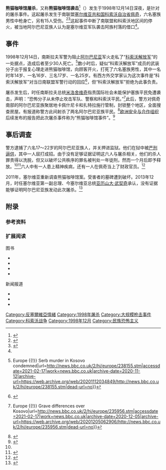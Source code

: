 {{Infobox civilian attack
|title      = 熊猫咖啡馆屠杀
|native_name = {{lang|sr|напад на кафић „Панда”}}
|location   = [[南斯拉夫联盟|南斯拉夫联盟]][[科索沃自治省|科索沃自治省]][[佩奇_(科索沃)|佩奇]]
|target     = 塞族平民
|date       = {{start date|1998|12|14}}
|time       = 
|timezone   = [[UTC+1|UTC+1]]
|type       = [[随机杀人|随机杀人]]
|fatalities = 6
|injuries   = 15
|perps      = 
|weapons    = [[自动步枪|自动步枪]]
|motive     = 
}}
{{Campaignbox 科索沃战争}}'''熊猫咖啡馆屠杀'''{{sfn|Landis|Albert|2012|p=356}}{{sfn|Aertsen|2013|p=83}}，又称'''熊猫咖啡馆袭击'''<ref>{{Cite book|chapter=|publisher=Politika|date=2007-03|language=sr|title=NIN: nedeljne informativne novine}}</ref>（{{Lang-sr|напад на кафић „Панда”}}）发生于1998年12月14日深夜，是针对{{Le|科索沃塞族人|Kosovo Serbs}}的屠杀事件。这起屠杀发生于南联盟[[塞尔维亚|塞尔维亚共和国]][[科索沃自治省|科索沃自治省]][[佩奇_(科索沃)|佩奇]]，六名塞族男性中枪身亡，另有15人受伤。<ref>{{Cite web|title=Kosovo: the road to war|url=http://web.ukonline.co.uk/pbrooke/p&t/Balkans/dmonkosovo/200010|publisher=UK Online|archiveurl=https://web.archive.org/web/20081020065032/http://web.ukonline.co.uk/pbrooke/p%26t/Balkans/dmonkosovo/200010|archivedate=2008-10-20|accessdate=2021-02-17|dead-url=yes}}</ref><ref>{{Cite web|title=Ambassador Richard Holbrooke and Ambassador Christopher Hill|url=https://www.mtholyoke.edu/acad/intrel/holhill2.htm|accessdate=2021-02-17|work=www.mtholyoke.edu|archive-date=2015-10-23|archive-url=https://web.archive.org/web/20151023022636/https://www.mtholyoke.edu/acad/intrel/holhill2.htm|dead-url=no}}</ref>这起事件中断了南联盟和科索沃地区间的停火{{sfn|Landis|Albert|2012|p=356}}，被当地阿尔巴尼亚族人认为是塞尔维亚军队袭击阿族村落的借口<ref name=":0"/>。

== 事件 ==
{{Further|科索沃战争}}
1998年12月14日，南斯拉夫军警为阻止[[阿尔巴尼亚|阿尔巴尼亚]]军火走私{{Le|1998年12月14日南斯拉夫－阿尔巴尼亚边界冲突|December 14, 1998, Albanian–Yugoslav border ambush|突袭}}了“[[科索沃解放軍|科索沃解放军]]”的一处据点，造成后者至少30人死亡。<ref>{{Cite web|title=BBC News {{!}} Europe {{!}} Serb murder in Kosovo condemned|url=http://news.bbc.co.uk/2/hi/europe/238155.stm|accessdate=2021-02-17|work=news.bbc.co.uk|archive-date=2020-11-12|archive-url=https://web.archive.org/web/20201112034849/http://news.bbc.co.uk/2/hi/europe/238155.stm|dead-url=no}}</ref>数小时后，疑似“科索沃解放军”成员的武装分子出于报复心理走进熊猫咖啡馆，向顾客开火，打死了六名塞族男性，其中一名时年14岁、一名16岁、三名17岁、一名25岁{{sfn|Novosti|Tanjug|Blic}}。有西方外交学家认为这次事件是“科索沃解放军”对当日南联盟军警行动的回应<ref>{{Cite web|title=KOSOVO CEASE-FIRE IS JEOPARDIZED BY KILLING OF 30 REBELS|url=https://www.chicagotribune.com/news/ct-xpm-1998-12-15-9812150101-story.html|accessdate=2021-02-17|last=Tribune|first=Guy Dinmore Special to the|work=chicagotribune.com|language=en-US}}</ref>，但“科索沃解放军”拒绝为此事负责。

屠杀发生后，时任南斯拉夫总统[[斯洛博丹·米洛舍维奇|米洛舍维奇]]指责国际社会未能保护塞族平民免遭袭击，声明：“恐怖分子从未停止攻击军队、警察和科索沃平民。”<ref>{{Cite web|title=BBC News {{!}} Europe {{!}} Grave differences over Kosovo|url=http://news.bbc.co.uk/2/hi/europe/235956.stm|accessdate=2021-02-17|work=news.bbc.co.uk|archive-date=2020-12-05|archive-url=https://web.archive.org/web/20201205062906/http://news.bbc.co.uk/2/hi/europe/235956.stm|dead-url=no}}</ref>此后，警方对佩奇南部的阿尔巴尼亚族聚居地卡佩什尼卡和扎特拉施行管制，封锁整个地区，全面搜查房屋。有报道称警方此间射杀了两名阿尔巴尼亚族平民。<ref>{{Cite web|title=Human Rights in Kosovo: As Seen, As Told, 1999|url=http://www.osce.org/item/17755.html|publisher=OSCE report|archiveurl=https://web.archive.org/web/20141015225522/http://www.osce.org/item/17755.html|archivedate=2014-10-15|accessdate=2021-02-17|dead-url=no}}</ref>[[歐洲安全與合作組織|欧洲安全与合作组织]]后续发布的报告把此次屠杀事件称为“熊猫咖啡馆事件”。<ref>{{Cite web|title=OSCE report|url=http://www.osce.org/publications/odihr/1999/11/17755_512_en.pdf|archiveurl=https://web.archive.org/web/20101114133114/http://www.osce.org/publications/odihr/1999/11/17755_512_en.pdf|archivedate=2010-11-14|accessdate=2021-02-17|dead-url=no}}</ref>

== 事后调查 ==
警方逮捕了六名17～22岁的阿尔巴尼亚族人，并关押进监狱。他们在狱中被[[刑求|严刑逼供]]，其中一人屈打成招。由于没有足够证据证明这六人与屠杀相关，他们的杀人罪责得以洗脱，但又以破坏公共秩序的罪名被判处一年徒刑，然而一个月后即予释放。<ref name=":0" /><ref>{{Cite web|title=KTV lajmet|url=http://www.kohavision.net/video/lajmet/7178/|archiveurl=https://archive.is/20140122221755/http://www.kohavision.net/video/lajmet/7178/|archivedate=2014-01-22|accessdate=2021-02-17|dead-url=yes}}</ref>六人中有一人患上精神疾病，还有一人在佩奇当上了财政官员。<ref name=":0">{{Cite web|title=Kosovo’s Panda Café Massacre Mystery Unsolved 20 Years On|url=https://balkaninsight.com/2018/12/14/kosovo-s-panda-caf%C3%A9-massacre-mystery-unsolved-20-years-on-12-13-2018/|accessdate=2021-02-17|date=2018-12-14|work=Balkan Insight|language=en-US|archive-date=2021-01-28|archive-url=https://web.archive.org/web/20210128044824/https://balkaninsight.com/2018/12/14/kosovo-s-panda-caf%C3%A9-massacre-mystery-unsolved-20-years-on-12-13-2018/|dead-url=no}}</ref>

2011年，塞尔维亚重新调查熊猫咖啡馆案。{{sfn|Novosti|Tanjug|Blic}}受害者的墓碑遭到破坏。{{sfn|Politika|2008}}2013年12月，时任塞尔维亚第一副总理、今塞尔维亚总统[[亚历山大·武契奇|亚历山大·武契奇]]承认，没有证据能够证明阿尔巴尼亚族发动此次屠杀。<ref>{{Cite web|title=State killed journalist, says deputy PM|url=https://www.b92.net/eng/news/politics.php?yyyy=2013&mm=12&dd=30&nav_id=88815|accessdate=2021-02-17|work=B92.net|language=en|archive-date=2020-11-23|archive-url=https://web.archive.org/web/20201123032846/https://www.b92.net/eng/news/politics.php?yyyy=2013&mm=12&dd=30&nav_id=88815|dead-url=no}}</ref>

== 附录 ==

=== 参考资料 ===
{{Reflist}}

=== 扩展阅读 ===
;图书
{{ReflistH}}
*{{cite book|last=Bellamy|first=A.|title=Kosovo and International Society|url=https://books.google.com/books?id=avxZCwAAQBAJ&pg=PA112|year=2002|publisher=Palgrave Macmillan|isbn=978-0-230-59760-0|ref=harv}}
*{{cite book|title=Kosovo: War and Revenge|url=https://books.google.com/books?id=sVf1na3FN_UC|year=2002|publisher=Yale University Press|isbn=978-0-300-09725-2|ref=harv|access-date=2021-02-17|archive-date=2019-11-08|archive-url=https://web.archive.org/web/20191108174933/https://books.google.com/books?id=sVf1na3FN_UC|dead-url=no}}
*{{cite book|last1=Landis|first1=Dan|last2=Albert|first2=Rosita D.|title=Handbook of Ethnic Conflict: International Perspectives|url=https://books.google.com/books?id=5EFihegRpmkC&pg=PA356|year=2012|publisher=Springer Science & Business Media|isbn=978-1-4614-0447-7|pages=356|ref=harv|access-date=2021-02-17|archive-date=2021-04-14|archive-url=https://web.archive.org/web/20210414055422/https://books.google.com/books?id=5EFihegRpmkC&pg=PA356|dead-url=no}}
*{{cite book|last=Aertsen|first=Ivo|title=Restoring Justice after Large-scale Violent Conflicts|url=https://books.google.com/books?id=MMxZIG-03Z0C&pg=PA83|year=2013|publisher=Routledge|isbn=978-1-134-00623-6|pages=83–|9=|ref=harv|access-date=2021-02-17|archive-date=2017-02-16|archive-url=https://web.archive.org/web/20170216214518/https://books.google.com/books?id=MMxZIG-03Z0C&pg=PA83|dead-url=no}}
{{ReflistF}}
;新闻报道
{{ReflistH}}
*{{cite web|author=Politika|title=Десет година од убиства српских младића у Пећи|date=2008-12-13|publisher=Politika|url=http://www.politika.rs/scc/clanak/67090/Deset-godina-od-ubistva-srpskih-mladica-u-Peci|6=|ref=harv|access-date=2021-02-17|archive-date=2021-01-16|archive-url=https://web.archive.org/web/20210116125152/http://www.politika.rs/scc/clanak/67090/Deset-godina-od-ubistva-srpskih-mladica-u-Peci|dead-url=no}}
*{{cite web|author=RTS|title=Годишњица убиства српских младића у Пећи|date=2015-12-14|publisher=RTS|url=http://www.rts.rs/page/stories/ci/story/124/%D0%94%D1%80%D1%83%D1%88%D1%82%D0%B2%D0%BE/2138506/%D0%93%D0%BE%D0%B4%D0%B8%D1%88%D1%9A%D0%B8%D1%86%D0%B0+%D1%83%D0%B1%D0%B8%D1%81%D1%82%D0%B2%D0%B0+%D1%81%D1%80%D0%BF%D1%81%D0%BA%D0%B8%D1%85+%D0%BC%D0%BB%D0%B0%D0%B4%D0%B8%D1%9B%D0%B0+%D1%83+%D0%9F%D0%B5%D1%9B%D0%B8.html|ref=harv|access-date=2021-02-17|archive-date=2018-01-18|archive-url=https://web.archive.org/web/20180118122501/http://www.rts.rs/page/stories/ci/story/124/%D0%94%D1%80%D1%83%D1%88%D1%82%D0%B2%D0%BE/2138506/%D0%93%D0%BE%D0%B4%D0%B8%D1%88%D1%9A%D0%B8%D1%86%D0%B0+%D1%83%D0%B1%D0%B8%D1%81%D1%82%D0%B2%D0%B0+%D1%81%D1%80%D0%BF%D1%81%D0%BA%D0%B8%D1%85+%D0%BC%D0%BB%D0%B0%D0%B4%D0%B8%D1%9B%D0%B0+%D1%83+%D0%9F%D0%B5%D1%9B%D0%B8.html|dead-url=no}}
*{{cite news|author1=Novosti|author2=Tanjug|author3=Blic|title=ISTINA SE KRIJE 19 GODINA Kobne noći dvojica maskiranih muškaraca ušli su u kafe "Panda" i izrešetali rafalima šestoricu SRPSKIH MLADIĆA|newspaper=Blic|url=https://www.blic.rs/vesti/hronika/istina-se-krije-19-godina-kobne-noci-dvojica-maskiranih-muskaraca-usli-su-u-kafe/q5315be|7=|ref=harv|accessdate=2021-02-17|archive-date=2018-07-14|archive-url=https://web.archive.org/web/20180714040613/https://www.blic.rs/vesti/hronika/istina-se-krije-19-godina-kobne-noci-dvojica-maskiranih-muskaraca-usli-su-u-kafe/q5315be|dead-url=no}}
{{ReflistF}}

[[Category:反塞爾維亞情緒|Category:反塞爾維亞情緒]]
[[Category:1998年屠杀|Category:1998年屠杀]]
[[Category:大规模枪击事件|Category:大规模枪击事件]]
[[Category:科索沃战争|Category:科索沃战争]]
[[Category:1998年12月|Category:1998年12月]]
[[Category:民族恐怖主义|Category:民族恐怖主义]]
